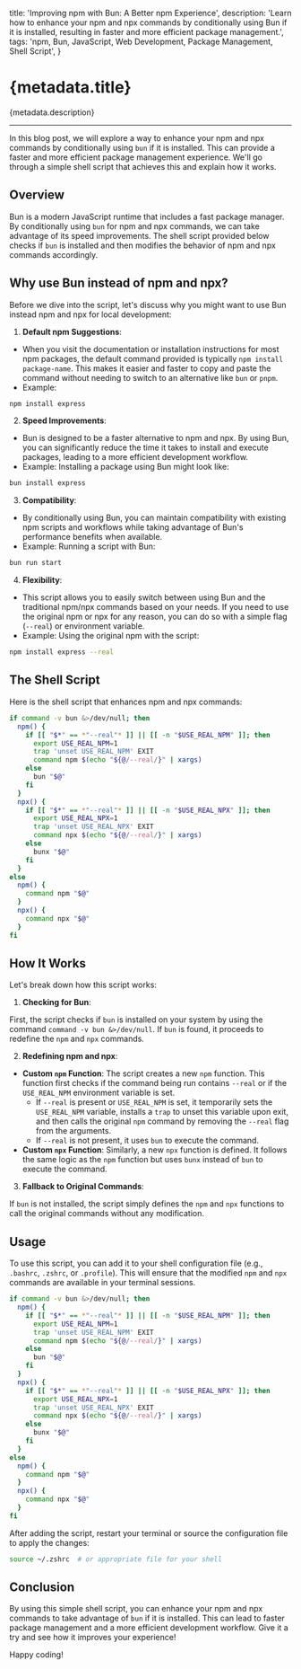   title: 'Improving npm with Bun: A Better npm Experience',
  description:
    'Learn how to enhance your npm and npx commands by conditionally using Bun if it is installed, resulting in faster and more efficient package management.',
  tags: 'npm, Bun, JavaScript, Web Development, Package Management, Shell Script',
}

# {metadata.title}

{metadata.description}

---

In this blog post, we will explore a way to enhance your npm and npx commands by conditionally using `bun` if it is installed. This can provide a faster and more efficient package management experience. We'll go through a simple shell script that achieves this and explain how it works.

## Overview

Bun is a modern JavaScript runtime that includes a fast package manager. By conditionally using `bun` for npm and npx commands, we can take advantage of its speed improvements. The shell script provided below checks if `bun` is installed and then modifies the behavior of npm and npx commands accordingly.

## Why use Bun instead of npm and npx?

Before we dive into the script, let's discuss why you might want to use Bun instead npm and npx for local development:

1. **Default npm Suggestions**:

- When you visit the documentation or installation instructions for most npm packages, the default command provided is typically `npm install package-name`. This makes it easier and faster to copy and paste the command without needing to switch to an alternative like `bun` or `pnpm`.
- Example:

```sh
npm install express
```

2. **Speed Improvements**:

- Bun is designed to be a faster alternative to npm and npx. By using Bun, you can significantly reduce the time it takes to install and execute packages, leading to a more efficient development workflow.
- Example: Installing a package using Bun might look like:

```sh
bun install express
```

3. **Compatibility**:

- By conditionally using Bun, you can maintain compatibility with existing npm scripts and workflows while taking advantage of Bun's performance benefits when available.
- Example: Running a script with Bun:

```sh
bun run start
```

4. **Flexibility**:

- This script allows you to easily switch between using Bun and the traditional npm/npx commands based on your needs. If you need to use the original npm or npx for any reason, you can do so with a simple flag (`--real`) or environment variable.
- Example: Using the original npm with the script:

```sh
npm install express --real
```

## The Shell Script

Here is the shell script that enhances npm and npx commands:

```sh
if command -v bun &>/dev/null; then
  npm() {
    if [[ "$*" == *"--real"* ]] || [[ -n "$USE_REAL_NPM" ]]; then
      export USE_REAL_NPM=1
      trap 'unset USE_REAL_NPM' EXIT
      command npm $(echo "${@/--real/}" | xargs)
    else
      bun "$@"
    fi
  }
  npx() {
    if [[ "$*" == *"--real"* ]] || [[ -n "$USE_REAL_NPX" ]]; then
      export USE_REAL_NPX=1
      trap 'unset USE_REAL_NPX' EXIT
      command npx $(echo "${@/--real/}" | xargs)
    else
      bunx "$@"
    fi
  }
else
  npm() {
    command npm "$@"
  }
  npx() {
    command npx "$@"
  }
fi
```

## How It Works

Let's break down how this script works:

1. **Checking for Bun**:

First, the script checks if `bun` is installed on your system by using the command `command -v bun &>/dev/null`. If `bun` is found, it proceeds to redefine the `npm` and `npx` commands.

2. **Redefining npm and npx**:

- **Custom `npm` Function**: The script creates a new `npm` function. This function first checks if the command being run contains `--real` or if the `USE_REAL_NPM` environment variable is set.
  - If `--real` is present or `USE_REAL_NPM` is set, it temporarily sets the `USE_REAL_NPM` variable, installs a `trap` to unset this variable upon exit, and then calls the original `npm` command by removing the `--real` flag from the arguments.
  - If `--real` is not present, it uses `bun` to execute the command.
- **Custom `npx` Function**: Similarly, a new `npx` function is defined. It follows the same logic as the `npm` function but uses `bunx` instead of `bun` to execute the command.

3. **Fallback to Original Commands**:

If `bun` is not installed, the script simply defines the `npm` and `npx` functions to call the original commands without any modification.

## Usage

To use this script, you can add it to your shell configuration file (e.g., `.bashrc`, `.zshrc`, or `.profile`). This will ensure that the modified `npm` and `npx` commands are available in your terminal sessions.

```sh
if command -v bun &>/dev/null; then
  npm() {
    if [[ "$*" == *"--real"* ]] || [[ -n "$USE_REAL_NPM" ]]; then
      export USE_REAL_NPM=1
      trap 'unset USE_REAL_NPM' EXIT
      command npm $(echo "${@/--real/}" | xargs)
    else
      bun "$@"
    fi
  }
  npx() {
    if [[ "$*" == *"--real"* ]] || [[ -n "$USE_REAL_NPX" ]]; then
      export USE_REAL_NPX=1
      trap 'unset USE_REAL_NPX' EXIT
      command npx $(echo "${@/--real/}" | xargs)
    else
      bunx "$@"
    fi
  }
else
  npm() {
    command npm "$@"
  }
  npx() {
    command npx "$@"
  }
fi
```

After adding the script, restart your terminal or source the configuration file to apply the changes:

```sh
source ~/.zshrc  # or appropriate file for your shell
```

## Conclusion

By using this simple shell script, you can enhance your npm and npx commands to take advantage of `bun` if it is installed. This can lead to faster package management and a more efficient development workflow. Give it a try and see how it improves your experience!

Happy coding!
